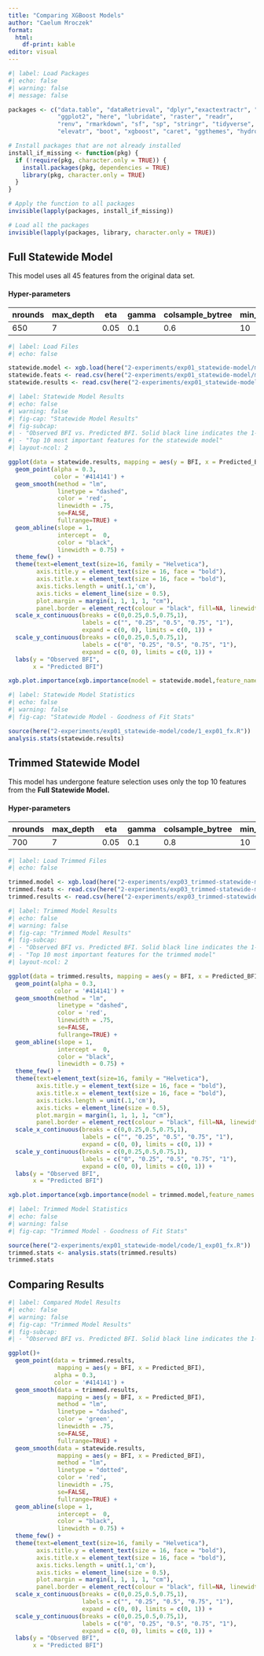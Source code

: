 ```yaml
---
title: "Comparing XGBoost Models"
author: "Caelum Mroczek"
format: 
  html:
    df-print: kable
editor: visual
---
```


```r
#| label: Load Packages 
#| echo: false
#| warning: false
#| message: false

packages <- c("data.table", "dataRetrieval", "dplyr","exactextractr", "knitr",
              "ggplot2", "here", "lubridate", "raster", "readr",
              "renv", "rmarkdown", "sf", "sp", "stringr", "tidyverse", "terra",
              "elevatr", "boot", "xgboost", "caret", "ggthemes", "hydroGOF", "Kendall")

# Install packages that are not already installed
install_if_missing <- function(pkg) {
  if (!require(pkg, character.only = TRUE)) {
    install.packages(pkg, dependencies = TRUE)
    library(pkg, character.only = TRUE)
  }
}

# Apply the function to all packages
invisible(lapply(packages, install_if_missing))

# Load all the packages
invisible(lapply(packages, library, character.only = TRUE))
```

## Full Statewide Model

This model uses all 45 features from the original data set.

#### Hyper-parameters

| nrounds | max_depth | eta  | gamma | colsample_bytree | min_child_weight | subsample |
|-----------|-----------|-----------|-----------|-----------|-----------|-----------|
| 650     | 7         | 0.05 | 0.1   | 0.6              | 10               | 1         |

```r
#| label: Load Files 
#| echo: false

statewide.model <- xgb.load(here("2-experiments/exp01_statewide-model/models/xgb.statewide"))
statewide.feats <- read.csv(here("2-experiments/exp01_statewide-model/models/xgb.feature-names.csv"))
statewide.results <- read.csv(here("2-experiments/exp01_statewide-model/data/statewide-model_results.csv"))
```

```r
#| label: Statewide Model Results
#| echo: false
#| warning: false
#| fig-cap: "Statewide Model Results"
#| fig-subcap: 
#| - "Observed BFI vs. Predicted BFI. Solid black line indicates the 1-to-1 line, red dashed line is regressed to the data."
#| - "Top 10 most important features for the statewide model"
#| layout-ncol: 2

ggplot(data = statewide.results, mapping = aes(y = BFI, x = Predicted_BFI))+
  geom_point(alpha = 0.3,
             color = '#414141') +
  geom_smooth(method = "lm",
              linetype = "dashed",
              color = 'red',
              linewidth = .75,
              se=FALSE,
              fullrange=TRUE) +
  geom_abline(slope = 1,
              intercept =  0,
              color = "black",
              linewidth = 0.75) +
  theme_few() +
  theme(text=element_text(size=16, family = "Helvetica"),
        axis.title.y = element_text(size = 16, face = "bold"),
        axis.title.x = element_text(size = 16, face = "bold"),
        axis.ticks.length = unit(.1,'cm'),
        axis.ticks = element_line(size = 0.5),
        plot.margin = margin(1, 1, 1, 1, "cm"),
        panel.border = element_rect(colour = "black", fill=NA, linewidth=1)) +
  scale_x_continuous(breaks = c(0,0.25,0.5,0.75,1),
                     labels = c("", "0.25", "0.5", "0.75", "1"),
                     expand = c(0, 0), limits = c(0, 1)) +
  scale_y_continuous(breaks = c(0,0.25,0.5,0.75,1),
                     labels = c("0", "0.25", "0.5", "0.75", "1"),
                     expand = c(0, 0), limits = c(0, 1)) +
  labs(y = "Observed BFI",
       x = "Predicted BFI")

xgb.plot.importance(xgb.importance(model = statewide.model,feature_names = statewide.feats[,1]), rel_to_first = TRUE, top_n = 10)
```

```r
#| label: Statewide Model Statistics
#| echo: false
#| warning: false
#| fig-cap: "Statewide Model - Goodness of Fit Stats"

source(here("2-experiments/exp01_statewide-model/code/1_exp01_fx.R"))
analysis.stats(statewide.results)
```

## Trimmed Statewide Model

This model has undergone feature selection uses only the top 10 features from the **Full Statewide Model.**

#### Hyper-parameters

| nrounds | max_depth | eta  | gamma | colsample_bytree | min_child_weight | subsample |
|-----------|-----------|-----------|-----------|-----------|-----------|-----------|
| 700     | 7         | 0.05 | 0.1   | 0.8              | 10               | 1         |

```r
#| label: Load Trimmed Files 
#| echo: false

trimmed.model <- xgb.load(here("2-experiments/exp03_trimmed-statewide-model/models/xgb.trimmed-statewide"))
trimmed.feats <- read.csv(here("2-experiments/exp03_trimmed-statewide-model/models/xgb.feature-names.csv"))
trimmed.results <- read.csv(here("2-experiments/exp03_trimmed-statewide-model/data/trimmed-statewide-model_results.csv"))
```

```r
#| label: Trimmed Model Results
#| echo: false
#| warning: false
#| fig-cap: "Trimmed Model Results"
#| fig-subcap: 
#| - "Observed BFI vs. Predicted BFI. Solid black line indicates the 1-to-1 line, red dashed line is regressed to the data."
#| - "Top 10 most important features for the trimmed model"
#| layout-ncol: 2

ggplot(data = trimmed.results, mapping = aes(y = BFI, x = Predicted_BFI))+
  geom_point(alpha = 0.3,
             color = '#414141') +
  geom_smooth(method = "lm",
              linetype = "dashed",
              color = 'red',
              linewidth = .75,
              se=FALSE,
              fullrange=TRUE) +
  geom_abline(slope = 1,
              intercept =  0,
              color = "black",
              linewidth = 0.75) +
  theme_few() +
  theme(text=element_text(size=16, family = "Helvetica"),
        axis.title.y = element_text(size = 16, face = "bold"),
        axis.title.x = element_text(size = 16, face = "bold"),
        axis.ticks.length = unit(.1,'cm'),
        axis.ticks = element_line(size = 0.5),
        plot.margin = margin(1, 1, 1, 1, "cm"),
        panel.border = element_rect(colour = "black", fill=NA, linewidth=1)) +
  scale_x_continuous(breaks = c(0,0.25,0.5,0.75,1),
                     labels = c("", "0.25", "0.5", "0.75", "1"),
                     expand = c(0, 0), limits = c(0, 1)) +
  scale_y_continuous(breaks = c(0,0.25,0.5,0.75,1),
                     labels = c("0", "0.25", "0.5", "0.75", "1"),
                     expand = c(0, 0), limits = c(0, 1)) +
  labs(y = "Observed BFI",
       x = "Predicted BFI")

xgb.plot.importance(xgb.importance(model = trimmed.model,feature_names = trimmed.feats[,1]), rel_to_first = TRUE, top_n = 10)
```

```r
#| label: Trimmed Model Statistics
#| echo: false
#| warning: false
#| fig-cap: "Trimmed Model - Goodness of Fit Stats"

source(here("2-experiments/exp01_statewide-model/code/1_exp01_fx.R"))
trimmed.stats <- analysis.stats(trimmed.results)
trimmed.stats
```

## Comparing Results

```r
#| label: Compared Model Results 
#| echo: false
#| warning: false
#| fig-cap: "Trimmed Model Results"
#| fig-subcap: 
#| - "Observed BFI vs. Predicted BFI. Solid black line indicates the 1-to-1 line, red dotted line is regressed to the statewide model data, green dashed line is regressed to the trimmed model data."

ggplot()+
  geom_point(data = trimmed.results,
              mapping = aes(y = BFI, x = Predicted_BFI),
             alpha = 0.3,
             color = '#414141') +
  geom_smooth(data = trimmed.results,
              mapping = aes(y = BFI, x = Predicted_BFI),
              method = "lm",
              linetype = "dashed",
              color = 'green',
              linewidth = .75,
              se=FALSE,
              fullrange=TRUE) +
  geom_smooth(data = statewide.results,
              mapping = aes(y = BFI, x = Predicted_BFI),
              method = "lm",
              linetype = "dotted",
              color = 'red',
              linewidth = .75,
              se=FALSE,
              fullrange=TRUE) +
  geom_abline(slope = 1,
              intercept =  0,
              color = "black",
              linewidth = 0.75) +
  theme_few() +
  theme(text=element_text(size=16, family = "Helvetica"),
        axis.title.y = element_text(size = 16, face = "bold"),
        axis.title.x = element_text(size = 16, face = "bold"),
        axis.ticks.length = unit(.1,'cm'),
        axis.ticks = element_line(size = 0.5),
        plot.margin = margin(1, 1, 1, 1, "cm"),
        panel.border = element_rect(colour = "black", fill=NA, linewidth=1)) +
  scale_x_continuous(breaks = c(0,0.25,0.5,0.75,1),
                     labels = c("", "0.25", "0.5", "0.75", "1"),
                     expand = c(0, 0), limits = c(0, 1)) +
  scale_y_continuous(breaks = c(0,0.25,0.5,0.75,1),
                     labels = c("0", "0.25", "0.5", "0.75", "1"),
                     expand = c(0, 0), limits = c(0, 1)) +
  labs(y = "Observed BFI",
       x = "Predicted BFI")
```
